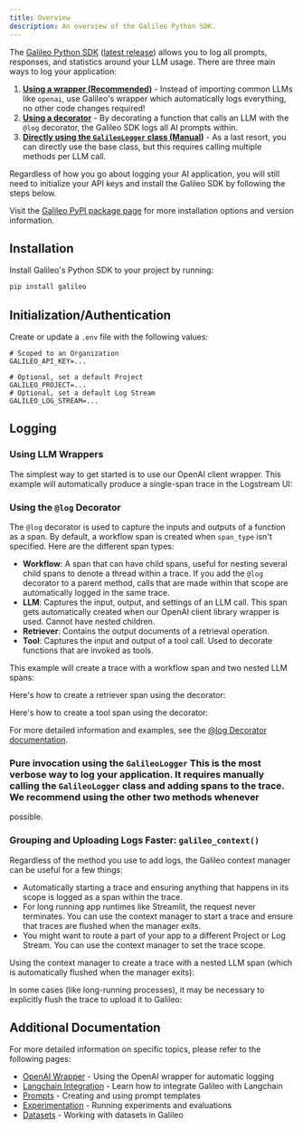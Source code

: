 ```yaml
---
title: Overview
description: An overview of the Galileo Python SDK.
---
```



The [Galileo Python SDK](https://github.com/rungalileo/galileo-python/) ([latest release](https://github.com/rungalileo/galileo-python/releases/latest)) allows you to log all prompts, responses, and statistics around your LLM usage. There are three main ways to log your application:

1. **[Using a wrapper (Recommended)](#wrapper-method)** - Instead of importing common LLMs like `openai`, use Galileo's wrapper which automatically logs everything, no other code changes required!
2. **[Using a decorator](#decorator-method)** - By decorating a function that calls an LLM with the `@log` decorator, the Galileo SDK logs all AI prompts within.
3. **[Directly using the `GalileoLogger` class (Manual)](#manual-method)** - As a last resort, you can directly use the base class, but this requires calling multiple methods per LLM call.

Regardless of how you go about logging your AI application, you will still need to initialize your API keys and install the Galileo SDK by following the steps below.

<InfoNote>Visit the [Galileo PyPI package page](https://pypi.org/project/galileo/) for more installation options and version information.</InfoNote>

## Installation

Install Galileo's Python SDK to your project by running:

```bash
pip install galileo
```

## Initialization/Authentication

Create or update a `.env` file with the following values:

```env
# Scoped to an Organization
GALILEO_API_KEY=...

# Optional, set a default Project
GALILEO_PROJECT=...
# Optional, set a default Log Stream
GALILEO_LOG_STREAM=...
```

<a id="wrapper-method"></a>
## Logging

### Using LLM Wrappers

The simplest way to get started is to use our OpenAI client wrapper. This example will automatically produce a single-span trace in the Logstream UI:

<CodeGroup>
  <SnippetSdkOpenAIBasic />
</CodeGroup>

<a id="decorator-method"></a>
### Using the `@log` Decorator

The `@log` decorator is used to capture the inputs and outputs of a function as a span. By default, a workflow span is created when `span_type` isn't specified. Here are the different span types:

- **Workflow**: A span that can have child spans, useful for nesting several child spans to denote a thread within a trace. If you add the `@log` decorator to a parent method, calls that are made within that scope are automatically logged in the same trace.
- **LLM**: Captures the input, output, and settings of an LLM call. This span gets automatically created when our OpenAI client library wrapper is used. Cannot have nested children.
- **Retriever**: Contains the output documents of a retrieval operation.
- **Tool**: Captures the input and output of a tool call. Used to decorate functions that are invoked as tools.

This example will create a trace with a workflow span and two nested LLM spans:

<CodeGroup>
  <SnippetSdkWorkflow />
</CodeGroup>

Here's how to create a retriever span using the decorator:

<CodeGroup>
  <SnippetSdkRetriever />
</CodeGroup>

Here's how to create a tool span using the decorator:

<CodeGroup>
  <SnippetSdkTool />
</CodeGroup>

For more detailed information and examples, see the [@log Decorator documentation](./logging/log-decorator).

<a id="manual-method"></a>
### Pure invocation using the `GalileoLogger` This is the most verbose way to log your application. It requires manually calling the `GalileoLogger` class and adding spans to the trace. We recommend using the other two methods whenever
possible.

<CodeGroup>
  <SnippetSdkGalileoLogger />
</CodeGroup>

### Grouping and Uploading Logs Faster: `galileo_context()`

Regardless of the method you use to add logs, the Galileo context manager can be useful for a few things:

- Automatically starting a trace and ensuring anything that happens in its scope is logged as a span within the trace.
- For long running app runtimes like Streamlit, the request never terminates. You can use the context manager to start a trace and ensure that traces are flushed when the manager exits.
- You might want to route a part of your app to a different Project or Log Stream. You can use the context manager to set the trace scope.

Using the context manager to create a trace with a nested LLM span (which is automatically flushed when the manager exits):

<CodeGroup>
  <SnippetSdkContextBasic />
</CodeGroup>

In some cases (like long-running processes), it may be necessary to explicitly flush the trace to upload it to Galileo:

<CodeGroup>
  <SnippetSdkContextExplicitFlush />
</CodeGroup>

## Additional Documentation

For more detailed information on specific topics, please refer to the following pages:

- [OpenAI Wrapper](./wrappers/openai) - Using the OpenAI wrapper for automatic logging
- [Langchain Integration](./wrappers/langchain) - Learn how to integrate Galileo with Langchain
- [Prompts](./prompts) - Creating and using prompt templates
- [Experimentation](/concepts/experiments/overview) - Running experiments and evaluations
- [Datasets](/concepts/datasets) - Working with datasets in Galileo
